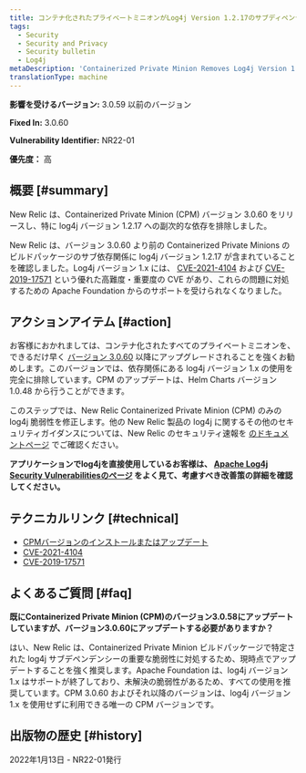```yaml
---
title: コンテナ化されたプライベートミニオンがLog4j Version 1.2.17のサブディペンデンシーを削除
tags:
  - Security
  - Security and Privacy
  - Security bulletin
  - Log4j
metaDescription: 'Containerized Private Minion Removes Log4j Version 1.2.17 subdependency, Security Bulletin NR22-01'
translationType: machine
---
```


**影響を受けるバージョン:** 3.0.59 以前のバージョン

**Fixed In:** 3.0.60

**Vulnerability Identifier:** NR22-01

**優先度：** 高

## 概要 [#summary]

New Relic は、Containerized Private Minion (CPM) バージョン 3.0.60 をリリースし、特に log4j バージョン 1.2.17 への副次的な依存を排除しました。

New Relic は、バージョン 3.0.60 より前の Containerized Private Minions のビルドパッケージのサブ依存関係に log4j バージョン 1.2.17 が含まれていることを確認しました。Log4j バージョン 1.x には、 [CVE-2021-4104](https://nvd.nist.gov/vuln/detail/CVE-2021-4104) および [CVE-2019-17571](https://nvd.nist.gov/vuln/detail/CVE-2019-17571) という優れた高難度・重要度の CVE があり、これらの問題に対処するための Apache Foundation からのサポートを受けられなくなりました。

## アクションアイテム [#action]

お客様におかれましては、コンテナ化されたすべてのプライベートミニオンを、できるだけ早く [バージョン 3.0.60](/docs/release-notes/synthetics-release-notes/containerized-private-minions-release-notes/containerized-private-minion-cpm-3060) 以降にアップグレードされることを強くお勧めします。このバージョンでは、依存関係にある log4j バージョン 1.x の使用を完全に排除しています。CPM のアップデートは、Helm Charts バージョン 1.0.48 から行うことができます。

このステップでは、New Relic Containerized Private Minion (CPM) のみの log4j 脆弱性を修正します。他の New Relic 製品の log4j に関するその他のセキュリティガイダンスについては、New Relic のセキュリティ速報を [のドキュメントページ](/docs/security/security-privacy/information-security/security-bulletins/) でご確認ください。

**アプリケーションでlog4jを直接使用しているお客様は、 [Apache Log4j Security Vulnerabilitiesのページ](https://logging.apache.org/log4j/2.x/security.html) をよく見て、考慮すべき改善策の詳細を確認してください。**

## テクニカルリンク [#technical]

* [CPMバージョンのインストールまたはアップデート](docs/synthetics/synthetic-monitoring/private-locations/install-containerized-private-minions-cpms/#install)
* [CVE-2021-4104](https://nvd.nist.gov/vuln/detail/CVE-2021-4104)
* [CVE-2019-17571](https://nvd.nist.gov/vuln/detail/CVE-2019-17571)

## よくあるご質問 [#faq]

**既にContainerized Private Minion (CPM)のバージョン3.0.58にアップデートしていますが、バージョン3.0.60にアップデートする必要がありますか？**

はい、New Relic は、Containerized Private Minion ビルドパッケージで特定された log4j サブデペンデンシーの重要な脆弱性に対処するため、現時点でアップデートすることを強く推奨します。Apache Foundation は、log4j バージョン 1.x はサポートが終了しており、未解決の脆弱性があるため、すべての使用を推奨しています。CPM 3.0.60 およびそれ以降のバージョンは、log4j バージョン 1.x を使用せずに利用できる唯一の CPM バージョンです。

## 出版物の歴史 [#history]

2022年1月13日 - NR22-01発行

